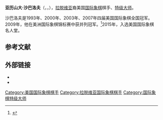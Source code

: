 {{Infobox chess player
|name = 亚历山大·沙巴洛夫
|image = Shabalov0201 057.jpg
|caption = 摄于2002年
|birthname = 
|country = {{URS}}<br>{{LAT}}<br>{{USA}}
|birth_date = {{Birth date and age|1967|9|12}}
|birth_place =
|death_date = 
|death_place = 
|title = [[国际象棋特级大师|特级大师]]
|worldchampion = 
|rating = 
|peakrating = 2645（1998年7月）<ref>[http://www.olimpbase.org/Elo/player/Shabalov,%20Alexander.html Alexander Shabalov] {{Wayback|url=http://www.olimpbase.org/Elo/player/Shabalov,%20Alexander.html |date=20160305054033 }} FIDE rating history, 1986-2001 at OlimpBase.org</ref>
|FideID = 2008572
}}
'''亚历山大·沙巴洛夫'''（{{lang-ru|Александр Анатольевич Шабалов}}，{{lang-lv|Aleksandrs Šabalovs}}，{{bd|1967年|9月12日}}），[[拉脱维亚|拉脱维亚]]裔美国[[国际象棋|国际象棋]]棋手、[[国际象棋特级大师|特级大师]]。

沙巴洛夫是1993年、2000年、2003年、2007年四届美国国际象棋全国冠军。2009年，他在美洲国际象棋锦标赛中获并列冠军。<ref>{{cite web|title=Continental Absolute Chess Championship Americas 2009|url=http://reports.chessdom.com/news-2009/americas-continental-chess-championship|publisher=Chessdom|accessdate=4 January 2016|date=2009-08-04|archive-date=2016-03-04|archive-url=https://web.archive.org/web/20160304055655/http://reports.chessdom.com/news-2009/americas-continental-chess-championship|dead-url=no}}</ref>2015年，入选美国国际象棋名人堂。

== 参考文献 ==
{{reflist}}

== 外部链接 ==
* {{fide|id=2008572}}
* {{chessgames player|id=17665}}

{{Chess-bio-stub}}
[[Category:美国国际象棋棋手|Category:美国国际象棋棋手]]
[[Category:拉脱维亚国际象棋棋手|Category:拉脱维亚国际象棋棋手]]
[[Category:国际象棋特级大师|Category:国际象棋特级大师]]